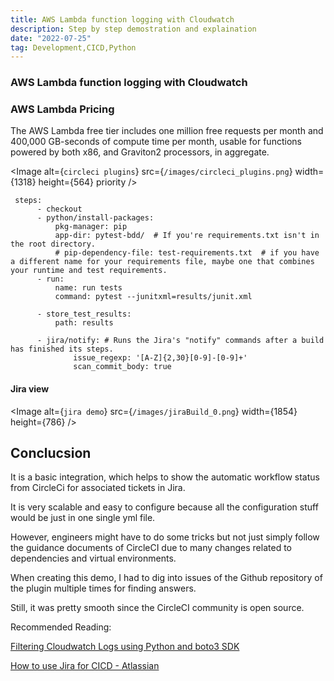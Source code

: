 ```yaml
---
title: AWS Lambda function logging with Cloudwatch
description: Step by step demostration and explaination
date: "2022-07-25"
tag: Development,CICD,Python
---
```


### AWS Lambda function logging with Cloudwatch



### AWS Lambda Pricing

The AWS Lambda free tier includes one million free requests per month and 400,000 GB-seconds of compute time per month, usable for functions powered by both x86, and Graviton2 processors, in aggregate. 



<Image
  alt={`circleci plugins`}
  src={`/images/circleci_plugins.png`}
  width={1318}
  height={564}
  priority
/>



```
 steps:
      - checkout
      - python/install-packages:
          pkg-manager: pip
          app-dir: pytest-bdd/  # If you're requirements.txt isn't in the root directory.
          # pip-dependency-file: test-requirements.txt  # if you have a different name for your requirements file, maybe one that combines your runtime and test requirements.
      - run:
          name: run tests
          command: pytest --junitxml=results/junit.xml

      - store_test_results:
          path: results

      - jira/notify: # Runs the Jira's "notify" commands after a build has finished its steps.
              issue_regexp: '[A-Z]{2,30}[0-9]-[0-9]+'
              scan_commit_body: true
```



#### Jira view

<Image
  alt={`jira demo`}
  src={`/images/jiraBuild_0.png`}
  width={1854}
  height={786}
/>

## Conclucsion

It is a basic integration, which helps to show the automatic workflow status from CircleCi for associated tickets in Jira.

It is very scalable and easy to configure because all the configuration stuff would be just in one single yml file.

However, engineers might have to do some tricks but not just simply follow the guidance documents of CircleCI due to many changes related to dependencies and virtual environments.

When creating this demo, I had to dig into issues of the Github repository of the plugin multiple times for finding answers.

Still, it was pretty smooth since the CircleCI community is open source.

Recommended Reading:

[Filtering Cloudwatch Logs using Python and boto3 SDK](https://www.thelambdablog.com/filtering-cloudwatch-logs-by-loggroups-and-logstreams-and-reading-them-using-python-and-the-boto3-sdk)

[How to use Jira for CICD - Atlassian](https://www.atlassian.com/software/jira/guides/developers/ci-cd)
